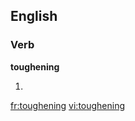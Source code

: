 
==English==

===Verb===
'''toughening'''

# {{present participle of|toughen}}

[[fr:toughening]]
[[vi:toughening]]
